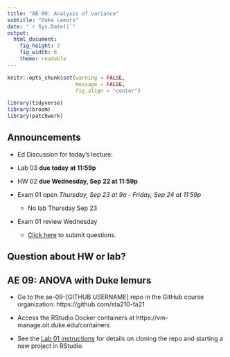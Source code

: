 ```yaml
---
title: "AE 09: Analysis of variance"
subtitle: "Duke Lemurs"
date: "`r Sys.Date()`"
output: 
  html_document: 
    fig_height: 3
    fig_width: 6
    theme: readable
---
```


```r
knitr::opts_chunk$set(warning = FALSE, 
                      message = FALSE, 
                      fig.align = "center")
```

```r
library(tidyverse)
library(broom)
library(patchwork)
```

## Announcements

- Ed Discussion for today's lecture: 

- Lab 03 **due today at 11:59p**

- HW 02 **due Wednesday, Sep 22 at 11:59p** 

- Exam 01 open *Thursday, Sep 23 at 9a - Friday, Sep 24 at 11:59p*
  - No lab Thursday Sep 23

- Exam 01 review Wednesday 
  - [Click here](https://forms.gle/4bJbKSUWtNn8E18t8) to submit questions. 

## Question about HW or lab? 

##  AE 09: ANOVA with Duke lemurs

- Go to the ae-09-[GITHUB USERNAME] repo in the GitHub course organization: https://github.com/sta210-fa21

- Access the RStudio Docker containers at https://vm-manage.oit.duke.edu/containers

- See the [Lab 01 instructions](https://sta210-fa21.netlify.app/labs/lab-01-ikea.html) for details on cloning the repo and starting a new project in RStudio.

